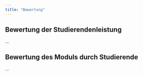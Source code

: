 ---
title: "Bewertung"
---

## Bewertung der Studierendenleistung

...

## Bewertung des Moduls durch Studierende

...
